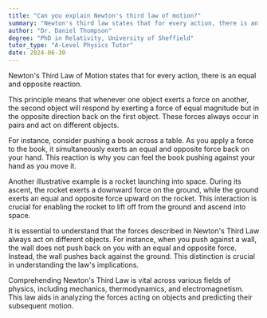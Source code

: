 ```yaml
---
title: "Can you explain Newton's third law of motion?"
summary: "Newton's third law states that for every action, there is an equal and opposite reaction."
author: "Dr. Daniel Thompson"
degree: "PhD in Relativity, University of Sheffield"
tutor_type: "A-Level Physics Tutor"
date: 2024-06-30
---
```


Newton's Third Law of Motion states that for every action, there is an equal and opposite reaction. 

This principle means that whenever one object exerts a force on another, the second object will respond by exerting a force of equal magnitude but in the opposite direction back on the first object. These forces always occur in pairs and act on different objects.

For instance, consider pushing a book across a table. As you apply a force to the book, it simultaneously exerts an equal and opposite force back on your hand. This reaction is why you can feel the book pushing against your hand as you move it.

Another illustrative example is a rocket launching into space. During its ascent, the rocket exerts a downward force on the ground, while the ground exerts an equal and opposite force upward on the rocket. This interaction is crucial for enabling the rocket to lift off from the ground and ascend into space.

It is essential to understand that the forces described in Newton's Third Law always act on different objects. For instance, when you push against a wall, the wall does not push back on you with an equal and opposite force. Instead, the wall pushes back against the ground. This distinction is crucial in understanding the law's implications.

Comprehending Newton's Third Law is vital across various fields of physics, including mechanics, thermodynamics, and electromagnetism. This law aids in analyzing the forces acting on objects and predicting their subsequent motion.
    